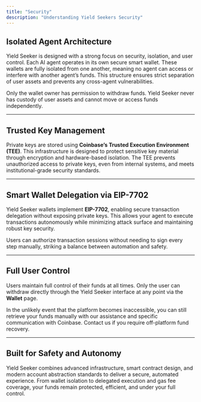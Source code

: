 ```yaml
---
title: "Security"
description: "Understanding Yield Seekers Security"
---
```


## Isolated Agent Architecture

Yield Seeker is designed with a strong focus on security, isolation, and user control. Each AI agent operates in its own secure smart wallet. These wallets are fully isolated from one another, meaning no agent can access or interfere with another agent’s funds. This structure ensures strict separation of user assets and prevents any cross-agent vulnerabilities.

Only the wallet owner has permission to withdraw funds. Yield Seeker never has custody of user assets and cannot move or access funds independently.

---

## Trusted Key Management

Private keys are stored using **Coinbase’s Trusted Execution Environment (TEE)**. This infrastructure is designed to protect sensitive key material through encryption and hardware-based isolation. The TEE prevents unauthorized access to private keys, even from internal systems, and meets institutional-grade security standards.

---

## Smart Wallet Delegation via EIP-7702

Yield Seeker wallets implement **EIP-7702**, enabling secure transaction delegation without exposing private keys. This allows your agent to execute transactions autonomously while minimizing attack surface and maintaining robust key security.

Users can authorize transaction sessions without needing to sign every step manually, striking a balance between automation and safety.

---

## Full User Control

Users maintain full control of their funds at all times. Only the user can withdraw directly through the Yield Seeker interface at any point via the **Wallet** page.

In the unlikely event that the platform becomes inaccessible, you can still retrieve your funds manually with our assistance and specific communication with Coinbase. Contact us if you require off-platform fund recovery.

---

## Built for Safety and Autonomy

Yield Seeker combines advanced infrastructure, smart contract design, and modern account abstraction standards to deliver a secure, automated experience. From wallet isolation to delegated execution and gas fee coverage, your funds remain protected, efficient, and under your full control.